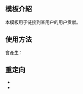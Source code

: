 == 模板介紹 ==
本模板用于链接到某用户的用户贡献。

== 使用方法 ==
{{tlx|contributions|Example}}會產生：{{contributions|Example}}

== 重定向 ==
* {{tl|Contrib}}
* {{tl|贡献}}
